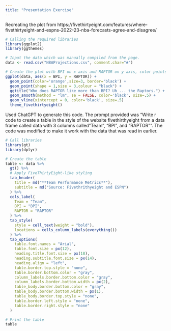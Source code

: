 ```yaml
---
title: "Presentation Exercise"
---
```


Recreating the plot from https://fivethirtyeight.com/features/where-fivethirtyeight-and-espns-2022-23-nba-forecasts-agree-and-disagree/
```r
# Calling the required libraries
library(ggplot2)
library(ggthemes)

# Input the data which was manually compiled from the page.
data <- read.csv("NBAProjections.csv", comment.char="#")

# Create the plot with BPI on x axis and RAPTOR on y axis, color points orange with black outline. Add title. Add regression line. Add vertical line at x=0. Make it in the Fivethirthyeight theme.
ggplot(data, aes(x = BPI, y = RAPTOR)) +
  geom_point(color='orange',size=3, border='black') +
  geom_point(shape = 1,size = 3,colour = "black") +
  ggtitle("Who does RAPTOR like more than BPI? Uh ... the Raptors.") +
  geom_smooth(method = "lm", se = FALSE, color='black', size=.5) +
  geom_vline(xintercept = 0, color='black', size=.5)
  theme_fivethirtyeight()

```

Used ChatGPT to generate this code. The prompt provided was "Write r code to create a table in the style of the website fivethirthyeight from a data frame called data with 3 columns called "Team", "BPI", and "RAPTOR"". The code was modified to make it work with the data that was read in earlier.

```r
# Call libraries
library(gt)
library(dplyr)

# Create the table
table <- data %>%
  gt() %>%
  # Apply FiveThirtyEight-like styling
  tab_header(
    title = md("**Team Performance Metrics**"),
    subtitle = md("Source: Fivethrithyeight and ESPN")
  ) %>%
  cols_label(
    Team = "Team",
    BPI = "BPI",
    RAPTOR = "RAPTOR"
  ) %>%
  tab_style(
    style = cell_text(weight = "bold"),
    locations = cells_column_labels(everything())
  ) %>%
  tab_options(
    table.font.names = "Arial",
    table.font.size = px(12),
    heading.title.font.size = px(18),
    heading.subtitle.font.size = px(14),
    heading.align = "left",
    table.border.top.style = "none",
    table.border.bottom.color = "gray",
    column_labels.border.bottom.color = "gray",
    column_labels.border.bottom.width = px(2),
    table_body.border.bottom.color = "gray",
    table_body.border.bottom.width = px(1),
    table_body.border.top.style = "none",
    table.border.left.style = "none",
    table.border.right.style = "none"
  )

# Print the table
table
```

